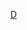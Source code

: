 {{Navbox
| name       = 迪士尼樂園、體驗與產品
| title      = [[迪士尼樂園、體驗與產品]]
| state      = {{{state<includeonly>|autocollapse</includeonly>}}}
| listclass  = hlist

| image      = [[File:Disney parks, experiences & products logo.svg|120px]]<br/>[[File:Blank.svg|120px|link=<!--To make the space unclickable.-->]]<br/>[[File:Disney Parks.svg|120px]]

| above      = '''[[華特迪士尼公司]]'''

| group1     = 美國境內<br />主題公園
| list1      = {{Navbox subgroup
  | group1     = [[迪士尼樂園度假區]]
  | list1      = 
* [[迪士尼樂園]]
* [[迪士尼加州冒險樂園]]
* [[迪士尼市中心特區]]
  | group2     = [[華特迪士尼世界度假區]]
  | list2      = 
* [[神奇王國]]
* [[艾波卡特|Epcot]]
* [[迪士尼好萊塢夢工場]]
* [[迪士尼動物王國]]
* [[迪士尼颱風湖]]
* {{Link-en|迪士尼暴風灘|Disney's Blizzard Beach}}
* {{Link-en|ESPN體育大世界|ESPN Wide World of Sports Complex}}
* [[迪士尼之泉]]
  }}

| group2     = 美國境外<br />主題公園
| list2      = {{Navbox subgroup
  | group1     = [[東京迪士尼度假區]]<sup>1</sup>
  | list1      = 
* [[東京迪士尼樂園]]
* [[東京迪士尼海洋]]
  | group2     = [[巴黎迪士尼樂園度假區]]
  | list2      = 
* [[巴黎迪士尼樂園]]
* [[華特迪士尼影城]]
* [[迪士尼鄉村小鎮]]
  | group3     = [[香港迪士尼樂園度假區]]
  | list3      = 
* [[香港迪士尼樂園]]
* [[迪欣湖活動中心]]
  | group4     = [[上海迪士尼度假區]]
  | list4      = 
* [[上海迪士尼樂園]]
* [[迪士尼小鎮]]
  }}

| group3     = 特色體驗
| list3      = {{Navbox subgroup
  | list1      = 
* {{Link-en|迪士尼探險之旅|Adventures by Disney}}
* {{Link-en|國家地理合夥公司|National Geographic Partners|國家地理探險}}
* {{Link-en|華特迪士尼世界度假區金色橡樹小區|Golden Oak at Walt Disney World Resort|金色橡樹}}
  | group2     = [[迪士尼郵輪]]
  | list2      = 
* [[漂流島]]
* [[迪士尼魔法號]]
* {{Link-en|迪士尼奇妙號|Disney Wonder}}
* [[迪士尼夢想號]]
* [[迪士尼幻想號]]
  | group3     = {{Link-en|迪士尼度假俱樂部|Disney Vacation Club}}
  | list3      = 
* {{Link-en|迪士尼動物王國別墅|Disney's Animal Kingdom Villas|動物王國別墅}}
* {{Link-en|奧拉尼 (迪士尼)|Aulani|奧拉尼}}
* {{Link-en|灣湖樓|Bay Lake Tower}}
* {{Link-en|迪士尼沙灘俱樂部度假酒店|Disney's Beach Club Resort|沙灘俱樂部}}
* {{Link-en|迪士尼木板步道度假酒店|Disney's BoardWalk Resort|木板步道酒店}}
* {{Link-en|迪士尼希爾頓黑德島度假酒店|Disney's Hilton Head Island Resort|黑德島酒店}}
* {{Link-en|迪士尼老西嶼度假酒店|Disney's Old Key West Resort|老西嶼酒店}}
* {{Link-en|迪士尼河濱度假酒店|Disney's Riviera Resort|河濱酒店}}
* {{Link-en|迪士尼波利尼西亞村度假酒店|Disney's Polynesian Village Resort|波利尼西亞村}}
* {{Link-en|迪士尼莎拉多加泉度假酒店與水療中心|Disney's Saratoga Springs Resort & Spa|莎拉多加泉酒店與水療中心}}
* {{Link-en|迪士尼維羅海灘度假區|Disney's Vero Beach Resort|維羅海灘度假區}}
* [[迪士尼加州大飯店|加州大飯店與水療中心]]
* {{Link-en|迪士尼佛州大酒店與水療中心|Disney's Grand Floridian Resort & Spa|佛州大酒店與水療中心}}
* {{Link-en|迪士尼原野旅館|Disney's Wilderness Lodge|原野旅館}}
  }}

| group4     = {{Link-en|迪士尼消費品|Disney Consumer Products|消費產品}}
| list4      = {{Navbox subgroup
  | list1      = 
*  迪士尼零售店
** [[迪士尼商店]]
** [[迪士尼世界]]
  | group2     = [[迪士尼國際出版社]]
  | list2      = 
* {{Link-en|迪士尼漫畫出版社|Disney Comics (publishing)|迪士尼漫畫}}
* [[迪士尼英語]]
* [[迪士尼國際出版社|迪士尼出版]]
* [[迪士尼國際出版社|迪士尼亥伯龍]]
* {{Link-en|漫威出版|Marvel Press}}<sup>2</sup>
* {{Link-en|國家地理合夥公司|National Geographic Partners|國家地理傳媒}}<sup>3</sup>
  | group3     = [[迪士尼互動|遊戲與互動體驗]]
  | list3      = 
* 迪士尼消費品互動實驗室
* [[迪士尼移動]]
* {{Link-en|玩界遊戲|Playdom}}
* {{Link-en|福斯次世代|FoxNext}}
  }} 

| group5     = 其他相關
| list5      = 
* {{Link-en|安那翰體育|Anaheim Sports}}
* {{Link-en|迪士尼元|Disney Dollars}}
* [[迪士尼童話婚禮和蜜月]]
* [[迪士尼小熊]]
* {{Link-en|福斯次世代|FoxNext}}
* [[迪士尼樂園及度假區鐵路運輸列表|鐵路運輸]]
* {{Link-en|迪士尼路跑|runDisney}}
* [[華特迪士尼製片廠|迪士尼團隊]]
* [[華特迪士尼幻想工程]]
** [[華特迪士尼創意娛樂]]
** [[布偶家族製片公司]]

| group6     = {{Link-en|未曾建成的迪士尼景點列表|List of Disney attractions that were never built|停止營業}}
| list6      = 
* {{Link-en|探索島 (灣湖)|Discovery Island (Bay Lake)|探索島}}
* {{Link-en|迪士尼美國樂園|Disney's America}}
* {{Link-en|迪士尼地區娛樂|Disney Regional Entertainment}}
** {{Link-en|迪士尼俱樂部|Club Disney}}
** {{Link-en|迪士尼探索世界|DisneyQuest}}
** {{Link-en|ESPN地帶|ESPN Zone}}
* {{Link-en|快樂島 (華特迪士尼世界度假區)|Pleasure Island (Walt Disney World)|快樂島}}
* [[迪士尼碼頭]]
* {{Link-en|加利福尼亞州迪士尼海洋樂園|DisneySea (California)|加州迪士尼海洋樂園}}
* {{Link-en|迪士尼河村|Disney's River Country}}
* {{Link-en|華特迪士尼河濱廣場|Walt Disney's Riverfront Square}}
* {{Link-en|西部明日社區|WestCOT}}

| below      = '''註：'''<sup>1</sup>由[[Oriental Land|東方樂園株式會社]]實際運營。<sup>2</sup>迪士尼國際出版社與漫威漫畫合資。<sup>3</sup>迪士尼國際出版社佔股70%。

}}<noinclude>{{collapsible option}}
[[Category:美国公司模板|D]]
[[Category:迪士尼主題樂園模板| ]]</noinclude>